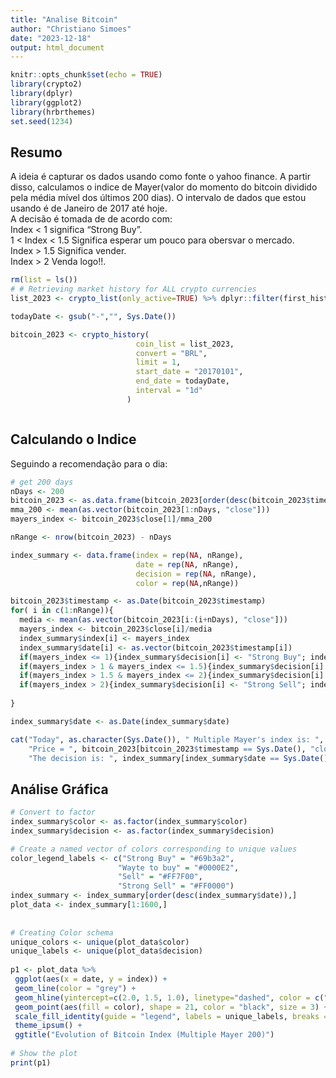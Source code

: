 ```yaml
---
title: "Analise Bitcoin"
author: "Christiano Simoes"
date: "2023-12-18"
output: html_document
---
```


```r
knitr::opts_chunk$set(echo = TRUE)
library(crypto2)
library(dplyr)
library(ggplot2)
library(hrbrthemes)
set.seed(1234)

```

## Resumo

A ideia é capturar os dados usando como fonte o yahoo finance. A partir disso, 
calculamos o indice de Mayer(valor do momento do bitcoin dividido pela média mível
dos últimos 200 dias). O intervalo de dados que estou usando é de Janeiro de 2017 até hoje.  
A decisão é tomada de de acordo com:  
Index < 1 significa "Strong Buy".  
1 < Index < 1.5 Significa esperar um pouco para obersvar o mercado.  
Index > 1.5 Significa vender.  
Index > 2 Venda logo!!.

```r

rm(list = ls())
# # Retrieving market history for ALL crypto currencies
list_2023 <- crypto_list(only_active=TRUE) %>% dplyr::filter(first_historical_data<="2023-01-01", last_historical_data>="2023-12-18")

todayDate <- gsub("-","", Sys.Date())

bitcoin_2023 <- crypto_history(
                            coin_list = list_2023,
                            convert = "BRL",
                            limit = 1,
                            start_date = "20170101",
                            end_date = todayDate,
                            interval = "1d"
                          )



```

## Calculando o Indice

Seguindo a recomendação para o dia:

```r
# get 200 days
nDays <- 200
bitcoin_2023 <- as.data.frame(bitcoin_2023[order(desc(bitcoin_2023$timestamp)),])
mma_200 <- mean(as.vector(bitcoin_2023[1:nDays, "close"]))
mayers_index <- bitcoin_2023$close[1]/mma_200

nRange <- nrow(bitcoin_2023) - nDays

index_summary <- data.frame(index = rep(NA, nRange), 
                            date = rep(NA, nRange), 
                            decision = rep(NA, nRange),
                            color = rep(NA,nRange))

bitcoin_2023$timestamp <- as.Date(bitcoin_2023$timestamp)
for( i in c(1:nRange)){
  media <- mean(as.vector(bitcoin_2023[i:(i+nDays), "close"]))
  mayers_index <- bitcoin_2023$close[i]/media
  index_summary$index[i] <- mayers_index
  index_summary$date[i] <- as.vector(bitcoin_2023$timestamp[i])
  if(mayers_index <= 1){index_summary$decision[i] <- "Strong Buy"; index_summary$color[i] <- "#69b3a2"}
  if(mayers_index > 1 & mayers_index <= 1.5){index_summary$decision[i] <- "Wait to Buy";  index_summary$color[i] <- "#0000E2"}
  if(mayers_index > 1.5 & mayers_index <= 2){index_summary$decision[i] <- "Sell"; index_summary$color[i] <- "#FF7F00"}
  if(mayers_index > 2){index_summary$decision[i] <- "Strong Sell"; index_summary$color[i] <- "#FF0000"}
  
}

index_summary$date <- as.Date(index_summary$date)

cat("Today", as.character(Sys.Date()), " Multiple Mayer's index is: ", round(index_summary[index_summary$date == Sys.Date(), "index"],2),"\n",
    "Price = ", bitcoin_2023[bitcoin_2023$timestamp == Sys.Date(), "close"],"\n",
    "The decision is: ", index_summary[index_summary$date == Sys.Date(), "decision"], "\n")

```

## Análise Gráfica

```r

# Convert to factor
index_summary$color <- as.factor(index_summary$color)  
index_summary$decision <- as.factor(index_summary$decision)  

# Create a named vector of colors corresponding to unique values
color_legend_labels <- c("Strong Buy" = "#69b3a2", 
                        "Wayte to buy" = "#0000E2", 
                        "Sell" = "#FF7F00",
                        "Strong Sell" = "#FF0000")
index_summary <- index_summary[order(desc(index_summary$date)),]
plot_data <- index_summary[1:1600,]
 
 
# Creating Color schema
unique_colors <- unique(plot_data$color)
unique_labels <- unique(plot_data$decision)
 
p1 <- plot_data %>%
 ggplot(aes(x = date, y = index)) +
 geom_line(color = "grey") +
 geom_hline(yintercept=c(2.0, 1.5, 1.0), linetype="dashed", color = c("red","blue","green")) +
 geom_point(aes(fill = color), shape = 21, color = "black", size = 3) +
 scale_fill_identity(guide = "legend", labels = unique_labels, breaks = unique_colors) +  # Customize legend labels
 theme_ipsum() +
 ggtitle("Evolution of Bitcoin Index (Multiple Mayer 200)")
 
# Show the plot
print(p1)


```

